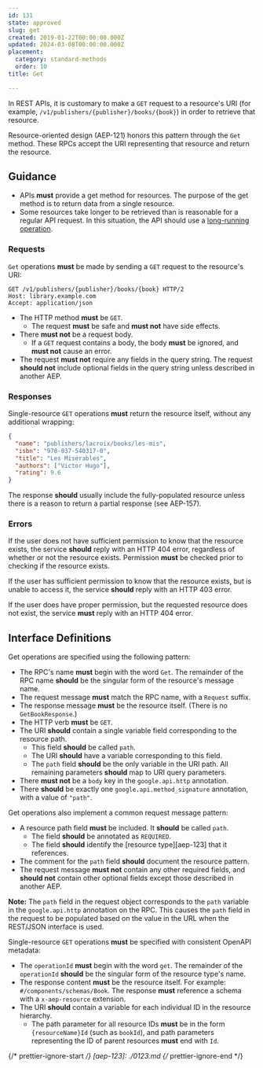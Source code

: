 ```yaml
---
id: 131
state: approved
slug: get
created: 2019-01-22T00:00:00.000Z
updated: 2024-03-08T00:00:00.000Z
placement:
  category: standard-methods
  order: 10
title: Get

--- 
```



In REST APIs, it is customary to make a `GET` request to a resource's URI (for
example, `/v1/publishers/{publisher}/books/{book}`) in order to retrieve that
resource.

Resource-oriented design (AEP-121) honors this pattern through the `Get`
method. These RPCs accept the URI representing that resource and return the
resource.

## Guidance

 - APIs <b class="font-extrabold	text-red-700">must</b> provide a get method for resources. The purpose of the get method
is to return data from a single resource.
 - Some resources take longer to be retrieved than is reasonable for a regular API request. In this situation, the API should use a [long-running operation](/long-running-operations).

### Requests

`Get` operations <b class="font-extrabold	text-red-700">must</b> be made by sending a `GET` request to the resource's
URI:

```http
GET /v1/publishers/{publisher}/books/{book} HTTP/2
Host: library.example.com
Accept: application/json
```

- The HTTP method <b class="font-extrabold	text-red-700">must</b> be `GET`.
  - The request <b class="font-extrabold	text-red-700">must</b> be safe and <b class="font-extrabold	text-red-700">must not</b> have side effects.
- There <b class="font-extrabold	text-red-700">must not</b> be a request body.
  - If a `GET` request contains a body, the body <b class="font-extrabold	text-red-700">must</b> be ignored, and
    <b class="font-extrabold	text-red-700">must not</b> cause an error.
- The request <b class="font-extrabold	text-red-700">must not</b> require any fields in the query string. The request
  <b class="font-extrabold	text-yellow-700">should not</b> include optional fields in the query string unless described
  in another AEP.

### Responses

Single-resource `GET` operations <b class="font-extrabold	text-red-700">must</b> return the resource itself, without
any additional wrapping:

```json
{
  "name": "publishers/lacroix/books/les-mis",
  "isbn": "978-037-540317-0",
  "title": "Les Misérables",
  "authors": ["Victor Hugo"],
  "rating": 9.6
}
```

The response <b class="font-extrabold	text-yellow-700">should</b> usually include the fully-populated resource unless
there is a reason to return a partial response (see AEP-157).

### Errors

If the user does not have sufficient permission to know that the resource
exists, the service <b class="font-extrabold	text-yellow-700">should</b> reply with an HTTP 404 error, regardless of
whether or not the resource exists. Permission <b class="font-extrabold	text-red-700">must</b> be checked prior to
checking if the resource exists.

If the user has sufficient permission to know that the resource exists, but is
unable to access it, the service <b class="font-extrabold	text-yellow-700">should</b> reply with an HTTP 403 error.

If the user does have proper permission, but the requested resource does not
exist, the service <b class="font-extrabold	text-red-700">must</b> reply with an HTTP 404 error.

## Interface Definitions


<Tabs>
  <TabItem label="Protocol Buffers">
  
  
  Get operations are specified using the following pattern:
  
  <Sample path="../aep.dev/aep/general/0131/get.proto" type="protobuf" token1="rpc GetBook" token2="" />
  
  - The RPC's name <b class="font-extrabold	text-red-700">must</b> begin with the word `Get`. The remainder of the RPC
    name <b class="font-extrabold	text-yellow-700">should</b> be the singular form of the resource's message name.
  - The request message <b class="font-extrabold	text-red-700">must</b> match the RPC name, with a `Request` suffix.
  - The response message <b class="font-extrabold	text-red-700">must</b> be the resource itself. (There is no
    `GetBookResponse`.)
  - The HTTP verb <b class="font-extrabold	text-red-700">must</b> be `GET`.
  - The URI <b class="font-extrabold	text-yellow-700">should</b> contain a single variable field corresponding to the
    resource path.
    - This field <b class="font-extrabold	text-yellow-700">should</b> be called `path`.
    - The URI <b class="font-extrabold	text-yellow-700">should</b> have a variable corresponding to this field.
    - The `path` field <b class="font-extrabold	text-yellow-700">should</b> be the only variable in the URI path. All
      remaining parameters <b class="font-extrabold	text-yellow-700">should</b> map to URI query parameters.
  - There <b class="font-extrabold	text-red-700">must not</b> be a `body` key in the `google.api.http` annotation.
  - There <b class="font-extrabold	text-yellow-700">should</b> be exactly one `google.api.method_signature` annotation,
    with a value of `"path"`.
  
  Get operations also implement a common request message pattern:
  
  <Sample path="../aep.dev/aep/general/0131/get.proto" type="protobuf" token1="message GetBookRequest" token2="" />
  
  - A resource path field <b class="font-extrabold	text-red-700">must</b> be included. It <b class="font-extrabold	text-yellow-700">should</b> be called `path`.
    - The field <b class="font-extrabold	text-yellow-700">should</b> be annotated as `REQUIRED`.
    - The field <b class="font-extrabold	text-yellow-700">should</b> identify the [resource type][aep-123] that it
      references.
  - The comment for the `path` field <b class="font-extrabold	text-yellow-700">should</b> document the resource pattern.
  - The request message <b class="font-extrabold	text-red-700">must not</b> contain any other required fields, and
    <b class="font-extrabold	text-yellow-700">should not</b> contain other optional fields except those described in
    another AEP.
  
  **Note:** The `path` field in the request object corresponds to the `path`
  variable in the `google.api.http` annotation on the RPC. This causes the `path`
  field in the request to be populated based on the value in the URL when the
  REST/JSON interface is used.
  
  
  </TabItem>
  <TabItem label="OpenAPI 3.0">
  
  
  Single-resource `GET` operations <b class="font-extrabold	text-red-700">must</b> be specified with consistent OpenAPI
  metadata:
  
  <Sample path="../aep.dev/aep/general/0131/get.oas.yaml" type="yml" token1="paths" token2="" />
  
  - The `operationId` <b class="font-extrabold	text-red-700">must</b> begin with the word `get`. The remainder of the
    `operationId` <b class="font-extrabold	text-yellow-700">should</b> be the singular form of the resource type's name.
  - The response content <b class="font-extrabold	text-red-700">must</b> be the resource itself. For example:
    `#/components/schemas/Book`. The response <b class="font-extrabold	text-red-700">must</b> reference a schema with a `x-aep-resource` extension.
  - The URI <b class="font-extrabold	text-yellow-700">should</b> contain a variable for each individual ID in the resource
    hierarchy.
    - The path parameter for all resource IDs <b class="font-extrabold	text-red-700">must</b> be in the form
      `{resourceName}Id` (such as `bookId`), and path parameters representing the
      ID of parent resources <b class="font-extrabold	text-red-700">must</b> end with `Id`.
  
  
  </TabItem>
</Tabs>
    

{/* prettier-ignore-start  */}
[aep-123]: ./0123.md
{/* prettier-ignore-end  */}
